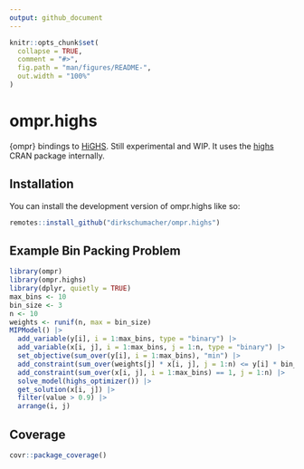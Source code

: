 ```yaml
---
output: github_document
---
```


<!-- README.md is generated from README.Rmd. Please edit that file -->

```r
knitr::opts_chunk$set(
  collapse = TRUE,
  comment = "#>",
  fig.path = "man/figures/README-",
  out.width = "100%"
)
```

# ompr.highs

<!-- badges: start -->
<!-- badges: end -->

{ompr} bindings to [HiGHS](https://highs.dev). Still experimental and WIP.
It uses the [highs](https://cran.r-project.org/web/packages/highs/index.html) CRAN package internally.

## Installation

You can install the development version of ompr.highs like so:

``` r
remotes::install_github("dirkschumacher/ompr.highs")
```

## Example Bin Packing Problem


```r
library(ompr)
library(ompr.highs)
library(dplyr, quietly = TRUE)
max_bins <- 10
bin_size <- 3
n <- 10
weights <- runif(n, max = bin_size)
MIPModel() |>
  add_variable(y[i], i = 1:max_bins, type = "binary") |>
  add_variable(x[i, j], i = 1:max_bins, j = 1:n, type = "binary") |>
  set_objective(sum_over(y[i], i = 1:max_bins), "min") |>
  add_constraint(sum_over(weights[j] * x[i, j], j = 1:n) <= y[i] * bin_size, i = 1:max_bins) |>
  add_constraint(sum_over(x[i, j], i = 1:max_bins) == 1, j = 1:n) |>
  solve_model(highs_optimizer()) |>
  get_solution(x[i, j]) |>
  filter(value > 0.9) |>
  arrange(i, j)
```

## Coverage

```r
covr::package_coverage()
```
